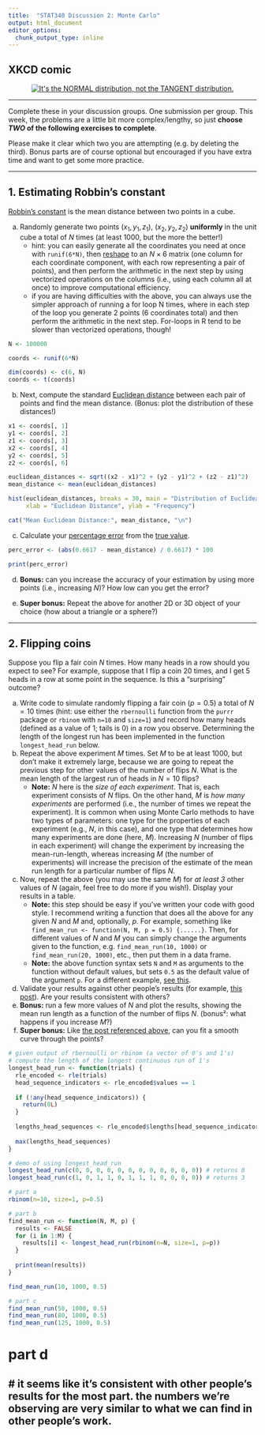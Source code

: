 ```yaml
---
title:  "STAT340 Discussion 2: Monte Carlo"
output: html_document
editor_options: 
  chunk_output_type: inline
---
```


## XKCD comic

<center><a href="https://xkcd.com/2118/"><img id="comic" src="https://imgs.xkcd.com/comics/normal_distribution.png" title="It's the NORMAL distribution, not the TANGENT distribution."></a></center>

---

Complete these in your discussion groups. One submission per group.
This week, the problems are a little bit more complex/lengthy, so just **choose *TWO* of the following exercises to complete**.

Please make it clear which two you are attempting (e.g. by deleting the third). Bonus parts are of course optional but encouraged if you have extra time and want to get some more practice.

---

## 1. Estimating Robbin's constant

[Robbin's constant](https://mathworld.wolfram.com/CubeLinePicking.html) is the mean distance between two points in a cube.

a. Randomly generate two points $(x_1,y_1,z_1)$, $(x_2,y_2,z_2)$ **uniformly** in the unit cube a total of $N$ times (at least $1000$, but the more the better!)
      - hint: you can easily generate all the coordinates you need at once with `runif(6*N)`, then [reshape](https://stackoverflow.com/questions/17752830/r-reshape-a-vector-into-multiple-columns) to an $N\times 6$ matrix (one column for each coordinate component, with each row representing a pair of points), and then perform the arithmetic in the next step by using vectorized operations on the columns (i.e., using each column all at once) to improve computational efficiency.
      - if you are having difficulties with the above, you can always use the simpler approach of running a for loop N times, where in each step of the loop you generate 2 points (6 coordinates total) and then perform the arithmetic in the next step. For-loops in R tend to be slower than vectorized operations, though!
      
```r
N <- 100000

coords <- runif(6*N)

dim(coords) <- c(6, N)
coords <- t(coords)
```
      
b. Next, compute the standard [Euclidean distance](https://en.wikipedia.org/wiki/Euclidean_distance#Higher_dimensions) between each pair of points and find the mean distance. (Bonus: plot the distribution of these distances!)

```r
x1 <- coords[, 1]
y1 <- coords[, 2]
z1 <- coords[, 3]
x2 <- coords[, 4]
y2 <- coords[, 5]
z2 <- coords[, 6]

euclidean_distances <- sqrt((x2 - x1)^2 + (y2 - y1)^2 + (z2 - z1)^2)
mean_distance <- mean(euclidean_distances)

hist(euclidean_distances, breaks = 30, main = "Distribution of Euclidean Distances",
     xlab = "Euclidean Distance", ylab = "Frequency")

cat("Mean Euclidean Distance:", mean_distance, "\n")
```

c. Calculate your [percentage error](https://www.mathsisfun.com/numbers/percentage-error.html) from the [true value](https://stat.ethz.ch/R-manual/R-devel/library/base/html/Constants.html).

```r
perc_error <- (abs(0.6617 - mean_distance) / 0.6617) * 100

print(perc_error)
```

d. __Bonus:__ can you increase the accuracy of your estimation by using more points (i.e., increasing $N$)? How low can you get the error?

e. __Super bonus:__ Repeat the above for another 2D or 3D object of your choice (how about a triangle or a sphere?)

---

## 2. Flipping coins

Suppose you flip a fair coin $N$ times. How many heads in a row should you expect to see? For example, suppose that I flip a coin 20 times, and I get 5 heads in a row at some point in the sequence. Is this a "surprising" outcome?

   a. Write code to simulate randomly flipping a fair coin ($p=0.5$) a total of $N=10$ times (hint: use either the `rbernoulli` function from the `purrr` package or `rbinom` with `n=10` and `size=1`) and record how many heads (defined as a value of $1$; tails is $0$) in a row you observe. Determining the length of the longest run has been implemented in the function `longest_head_run` below.
   b. Repeat the above experiment $M$ times. Set $M$ to be at least $1000$, but don't make it extremely large, because we are going to repeat the previous step for other values of the number of flips $N$. What is the mean length of the largest run of heads in $N=10$ flips?
      - __Note:__ $N$ here is the *size of each experiment*. That is, each experiment consists of $N$ flips. On the other hand, $M$ is *how many experiments* are performed (i.e., the number of times we repeat the experiment). It is common when using Monte Carlo methods to have two types of parameters: one type for the properties of each experiment (e.g., $N$, in this case), and one type that determines how many experiments are done (here, $M$). Increasing $N$ (number of flips in each experiment) will change the experiment by increasing the mean-run-length, whereas increasing $M$ (the number of experiments) will increase the precision of the estimate of the mean run length for a particular number of flips $N$.
   c. Now, repeat the above (you may use the same $M$) for *at least 3* other values of $N$ (again, feel free to do more if you wish!). Display your results in a table.
      - __Note:__ this step should be easy if you've written your code with good style. I recommend writing a function that does all the above for any given $N$ and $M$ and, optionally, $p$. For example, something like  `find_mean_run <- function(N, M, p = 0.5) {......}`. Then, for different values of $N$ and $M$ you can simply change the arguments given to the function, e.g. `find_mean_run(10, 1000)` or `find_mean_run(20, 1000)`, etc., then put them in a data frame.
      - __Note:__ the above function syntax sets `N` and `M` as arguments to the function without default values, but sets `0.5` as the default value of the argument `p`. For a different example, [see this](https://www.javatpoint.com/r-function-default-arguments).
   d. Validate your results against other people's results (for example, [this post](https://math.stackexchange.com/a/1409539)). Are your results consistent with others?
   e. __Bonus:__ run a few more values of $N$ and plot the results, showing the mean run length as a function of the number of flips $N$. (bonus²: what happens if you increase $M$?)
   f. __Super bonus:__ Like [the post referenced above](https://math.stackexchange.com/questions/1409372/what-is-the-expected-length-of-the-largest-run-of-heads-if-we-make-1-000-flips/1409539#1409539), can you fit a smooth curve through the points?

```r
# given output of rbernoulli or rbinom (a vector of 0's and 1's)
# compute the length of the longest continuous run of 1's
longest_head_run <- function(trials) {
  rle_encoded <- rle(trials)
  head_sequence_indicators <- rle_encoded$values == 1
  
  if (!any(head_sequence_indicators)) {
    return(0L)
  }
  
  lengths_head_sequences <- rle_encoded$lengths[head_sequence_indicators]
  
  max(lengths_head_sequences)
}

# demo of using longest_head_run
longest_head_run(c(0, 0, 0, 0, 0, 0, 0, 0, 0, 0, 0, 0)) # returns 0
longest_head_run(c(1, 0, 1, 1, 0, 1, 1, 1, 0, 0, 0, 0)) # returns 3
```
```r
# part a
rbinom(n=10, size=1, p=0.5)
```

```r
# part b
find_mean_run <- function(N, M, p) {
  results <- FALSE
  for (i in 1:M) {
    results[i] <- longest_head_run(rbinom(n=N, size=1, p=p))
  }
  
  print(mean(results))
}

find_mean_run(10, 1000, 0.5)
```
```r
# part c
find_mean_run(50, 1000, 0.5)
find_mean_run(80, 1000, 0.5)
find_mean_run(125, 1000, 0.5)
```
# part d
# it seems like it's consistent with other people's results for the most part. the numbers we're observing are very similar to what we can find in other people's work.
---

